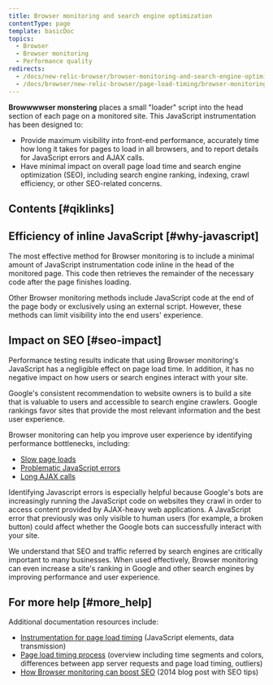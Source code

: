 ```yaml
---
title: Browser monitoring and search engine optimization
contentType: page
template: basicDoc
topics:
  - Browser
  - Browser monitoring
  - Performance quality
redirects:
  - /docs/new-relic-browser/browser-monitoring-and-search-engine-optimization
  - /docs/browser/new-relic-browser/page-load-timing/browser-monitoring-and-search-engine-optimization
---
```


**Browwwwser monstering** places a small "loader" script into the head section of each page on a monitored site. This JavaScript instrumentation has been designed to:

* Provide maximum visibility into front-end performance, accurately time how long it takes for pages to load in all browsers, and to report details for JavaScript errors and AJAX calls.
* Have minimal impact on overall page load time and search engine optimization (SEO), including search engine ranking, indexing, crawl efficiency, or other SEO-related concerns.

## Contents [#qiklinks]

## Efficiency of inline JavaScript [#why-javascript]

The most effective method for Browser monitoring is to include a minimal amount of JavaScript instrumentation code inline in the head of the monitored page. This code then retrieves the remainder of the necessary code after the page finishes loading.

Other Browser monitoring methods include JavaScript code at the end of the page body or exclusively using an external script. However, these methods can limit visibility into the end users' experience.

## Impact on SEO [#seo-impact]

Performance testing results indicate that using Browser monitoring's JavaScript has a negligible effect on page load time. In addition, it has no negative impact on how users or search engines interact with your site.

Google's consistent recommendation to website owners is to build a site that is valuable to users and accessible to search engine crawlers. Google rankings favor sites that provide the most relevant information and the best user experience.

Browser monitoring can help you improve user experience by identifying performance bottlenecks, including:

* [Slow page loads](/docs/browser/new-relic-browser/additional-standard-features/page-views-insights-your-sites-popularity)
* [Problematic JavaScript errors](/docs/browser/new-relic-browser/dashboard-details/javascript-errors-dashboard)
* [Long AJAX calls](/docs/browser/new-relic-browser/browser-pro-features/ajax-dashboard-identifying-time-consuming-calls)

Identifying Javascript errors is especially helpful because Google's bots are increasingly running the JavaScript code on websites they crawl in order to access content provided by AJAX-heavy web applications. A JavaScript error that previously was only visible to human users (for example, a broken button) could affect whether the Google bots can successfully interact with your site.

We understand that SEO and traffic referred by search engines are critically important to many businesses. When used effectively, Browser monitoring can even increase a site's ranking in Google and other search engines by improving performance and user experience.

## For more help [#more_help]

Additional documentation resources include:

* [Instrumentation for page load timing](/docs/browser/new-relic-browser/page-load-timing-resources/instrumentation-page-load-timing) (JavaScript elements, data transmission)
* [Page load timing process](/docs/browser/new-relic-browser/page-load-timing-resources/page-load-timing-process) (overview including time segments and colors, differences between app server requests and page load timing, outliers)
* [How Browser monitoring can boost SEO](http://blog.newrelic.com/2014/07/15/browser-agent-seo/ "Link opens in a new window") (2014 blog post with SEO tips)
